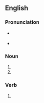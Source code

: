 {{also|périphrases}}
==English==

===Pronunciation===
* {{a|plural of periphrase|verb}} {{IPA|en|/pəˈɹɪfɹeɪzɛz/}}
* {{a|plural of periphrasis}} {{IPA|en|/pəˈɹɪfɹəsiz/}}

===Noun===
{{head|en|noun form}}

# {{plural of|en|periphrase}}
# {{en-irregular plural of|ending=es|periphrasis}}

===Verb===
{{head|en|verb form}}

# {{en-third-person singular of|periphrase}}